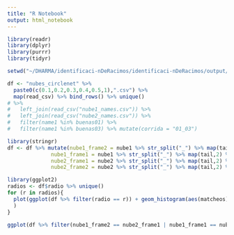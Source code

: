 ```yaml
---
title: "R Notebook"
output: html_notebook
---
```



```r
library(readr)
library(dplyr)
library(purrr)
library(tidyr)
```

```r
setwd("~/DHARMA/identificaci-nDeRacimos/identificaci-nDeRacimos/output/salidasICP/nubes_circlenet")
```

```r
df <- "nubes_circlenet" %>%
  paste0(c(0.1,0.2,0.3,0.4,0.5,1),".csv") %>% 
  map(read_csv) %>% bind_rows() %>% unique() 
# %>%
#   left_join(read_csv("nube1_names.csv")) %>%
#   left_join(read_csv("nube2_names.csv")) %>% 
#   filter(name1 %in% buenas01) %>% 
#   filter(name1 %in% buenas03) %>% mutate(corrida = "01_03")
```

```r
library(stringr)
df <- df %>% mutate(nube1_frame2 = nube1 %>% str_split("_") %>% map(tail,2) %>% map(tail,1) %>% str_replace(".ply",""),
              nube1_frame1 = nube1 %>% str_split("_") %>% map(tail,2) %>% map(head,1) %>% unlist(),
              nube2_frame1 = nube2 %>% str_split("_") %>% map(tail,2) %>% map(head,1) %>% unlist(),
              nube2_frame2 = nube2 %>% str_split("_") %>% map(tail,2) %>% map(tail,1) %>% str_replace(".ply",""))
```

```r
library(ggplot2)
radios <- df$radio %>% unique()
for (r in radios){
  plot(ggplot(df %>% filter(radio == r)) + geom_histogram(aes(matcheos)) + scale_x_continuous(breaks = seq(0, 35, by = 1)) + ggtitle(paste("radio:",r))
  )
}

```

```r
ggplot(df %>% filter(nube1_frame2 == nube2_frame1 | nube1_frame1 == nube2_frame2 | nube1_frame2 == nube2_frame2)) + geom_histogram(aes(matcheos)) + scale_x_continuous(breaks = seq(0, 35, by = 1))
```


